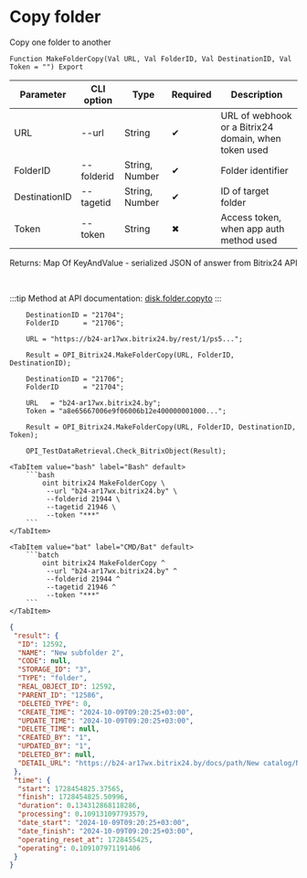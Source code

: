 ﻿---
sidebar_position: 3
---


# Copy folder
 Copy one folder to another



`Function MakeFolderCopy(Val URL, Val FolderID, Val DestinationID, Val Token = "") Export`

  | Parameter | CLI option | Type | Required | Description |
  |-|-|-|-|-|
  | URL | --url | String | &#x2714; | URL of webhook or a Bitrix24 domain, when token used |
  | FolderID | --folderid | String, Number | &#x2714; | Folder identifier |
  | DestinationID | --tagetid | String, Number | &#x2714; | ID of target folder |
  | Token | --token | String | &#x2716; | Access token, when app auth method used |

  
  Returns:  Map Of KeyAndValue - serialized JSON of answer from Bitrix24 API

<br/>

:::tip
Method at API documentation: [disk.folder.copyto](https://dev.1c-bitrix.ru/rest_help/disk/folder/disk_folder_copyto.php)
:::
<br/>


```bsl title="1C:Enterprise/OneScript code example"
    DestinationID = "21704";
    FolderID      = "21706";

    URL = "https://b24-ar17wx.bitrix24.by/rest/1/ps5...";

    Result = OPI_Bitrix24.MakeFolderCopy(URL, FolderID, DestinationID);

    DestinationID = "21706";
    FolderID      = "21704";

    URL   = "b24-ar17wx.bitrix24.by";
    Token = "a8e65667006e9f06006b12e400000001000...";

    Result = OPI_Bitrix24.MakeFolderCopy(URL, FolderID, DestinationID, Token);

    OPI_TestDataRetrieval.Check_BitrixObject(Result);
```
 

 <Tabs>
  
    <TabItem value="bash" label="Bash" default>
        ```bash
            oint bitrix24 MakeFolderCopy \
             --url "b24-ar17wx.bitrix24.by" \
             --folderid 21944 \
             --tagetid 21946 \
             --token "***"
        ```
    </TabItem>
  
    <TabItem value="bat" label="CMD/Bat" default>
        ```batch
            oint bitrix24 MakeFolderCopy ^
             --url "b24-ar17wx.bitrix24.by" ^
             --folderid 21944 ^
             --tagetid 21946 ^
             --token "***"
        ```
    </TabItem>
</Tabs>


```json title="Result"
{
 "result": {
  "ID": 12592,
  "NAME": "New subfolder 2",
  "CODE": null,
  "STORAGE_ID": "3",
  "TYPE": "folder",
  "REAL_OBJECT_ID": 12592,
  "PARENT_ID": "12586",
  "DELETED_TYPE": 0,
  "CREATE_TIME": "2024-10-09T09:20:25+03:00",
  "UPDATE_TIME": "2024-10-09T09:20:25+03:00",
  "DELETE_TIME": null,
  "CREATED_BY": "1",
  "UPDATED_BY": "1",
  "DELETED_BY": null,
  "DETAIL_URL": "https://b24-ar17wx.bitrix24.by/docs/path/New catalog/New subfolder/New subfolder 2"
 },
 "time": {
  "start": 1728454825.37565,
  "finish": 1728454825.50996,
  "duration": 0.134312868118286,
  "processing": 0.109131097793579,
  "date_start": "2024-10-09T09:20:25+03:00",
  "date_finish": "2024-10-09T09:20:25+03:00",
  "operating_reset_at": 1728455425,
  "operating": 0.109107971191406
 }
}
```
